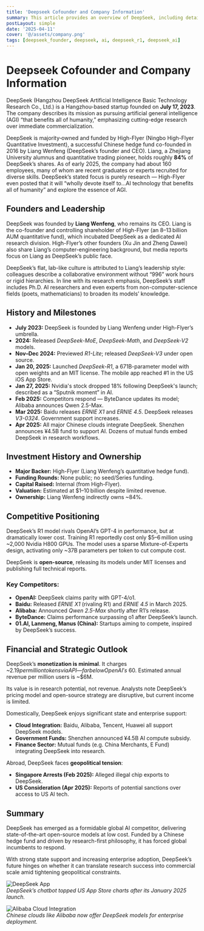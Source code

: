 ```yaml
---
title: 'Deepseek Cofounder and Company Information'
summary: This article provides an overview of DeepSeek, including details about its co-founder, company background, and funding history.
postLayout: simple
date: '2025-04-11'
cover: '@/assets/company.png'
tags: [deepseek_founder, deepseek, ai, deepseek_r1, deepseek_ai]
---
```


# Deepseek Cofounder and Company Information

DeepSeek (Hangzhou DeepSeek Artificial Intelligence Basic Technology Research Co., Ltd.) is a 
Hangzhou-based startup founded on **July 17, 2023**. The company describes its mission as 
pursuing artificial general intelligence (AGI) “that benefits all of humanity,” emphasizing 
cutting-edge research over immediate commercialization.


DeepSeek is majority‐owned and funded by High-Flyer (Ningbo High-Flyer Quantitative Investment), 
a successful Chinese hedge fund co-founded in 2016 by Liang Wenfeng (DeepSeek’s founder and CEO). Liang, 
a Zhejiang University alumnus and quantitative trading pioneer, 
holds roughly **84%** of DeepSeek’s shares. As of early 2025, the company had about 160 employees, 
many of whom are recent graduates or experts recruited for diverse skills. 
DeepSeek’s stated focus is purely research — High-Flyer even posted that it will 
“wholly devote itself to…AI technology that benefits all of humanity” and explore the essence of AGI.

## Founders and Leadership

DeepSeek was founded by **Liang Wenfeng**, who remains its CEO. Liang is the co-founder and controlling 
shareholder of High-Flyer (an $8–$13 billion AUM quantitative fund), which incubated DeepSeek as 
a dedicated AI research division. High-Flyer’s other founders (Xu Jin and Zheng Dawei) also share Liang’s 
computer-engineering background, but media reports focus on Liang as DeepSeek’s public face.

DeepSeek’s flat, lab-like culture is attributed to Liang’s leadership style: colleagues describe a collaborative environment without “996” work hours or rigid hierarchies. In line with its research emphasis, DeepSeek’s staff includes Ph.D. AI researchers and even experts from non-computer-science fields (poets, mathematicians) to broaden its models’ knowledge.

## History and Milestones

- **July 2023:** DeepSeek is founded by Liang Wenfeng under High-Flyer’s umbrella.
- **2024:** Released *DeepSeek-MoE*, *DeepSeek-Math*, and *DeepSeek-V2* models.
- **Nov–Dec 2024:** Previewed *R1-Lite*; released *DeepSeek-V3* under open source.
- **Jan 20, 2025:** Launched *DeepSeek-R1*, a 671B-parameter model with open weights and an MIT license. The mobile app reached #1 in the US iOS App Store.
- **Jan 27, 2025:** Nvidia's stock dropped 18% following DeepSeek's launch; described as a “Sputnik moment” in AI.
- **Feb 2025:** Competitors respond — ByteDance updates its model; Alibaba announces Qwen 2.5-Max.
- **Mar 2025:** Baidu releases *ERNIE X1* and *ERNIE 4.5*. DeepSeek releases *V3-0324*. Government support increases.
- **Apr 2025:** All major Chinese clouds integrate DeepSeek. Shenzhen announces ¥4.5B fund to support AI. Dozens of mutual funds embed DeepSeek in research workflows.

## Investment History and Ownership

- **Major Backer:** High-Flyer (Liang Wenfeng’s quantitative hedge fund).
- **Funding Rounds:** None public; no seed/Series funding.
- **Capital Raised:** Internal (from High-Flyer).
- **Valuation:** Estimated at $1–10 billion despite limited revenue.
- **Ownership:** Liang Wenfeng indirectly owns ~84%.

## Competitive Positioning

DeepSeek’s R1 model rivals OpenAI’s GPT-4 in performance, but at dramatically lower cost. Training R1 reportedly cost only $5–6 million using ~2,000 Nvidia H800 GPUs. The model uses a sparse Mixture-of-Experts design, activating only ~37B parameters per token to cut compute cost.

DeepSeek is **open-source**, releasing its models under MIT licenses and publishing full technical reports.

### Key Competitors:

- **OpenAI:** DeepSeek claims parity with GPT-4/o1.
- **Baidu:** Released *ERNIE X1* (rivaling R1) and *ERNIE 4.5* in March 2025.
- **Alibaba:** Announced *Qwen 2.5-Max* shortly after R1’s release.
- **ByteDance:** Claims performance surpassing o1 after DeepSeek’s launch.
- **01.AI, Lanmeng, Manus (China):** Startups aiming to compete, inspired by DeepSeek’s success.

## Financial and Strategic Outlook

DeepSeek’s **monetization is minimal**. It charges ~$2.19 per million tokens via API — far below OpenAI’s ~$60. Estimated annual revenue per million users is ~$6M.

Its value is in research potential, not revenue. Analysts note DeepSeek’s pricing model and open-source strategy are disruptive, but current income is limited.

Domestically, DeepSeek enjoys significant state and enterprise support:

- **Cloud Integration:** Baidu, Alibaba, Tencent, Huawei all support DeepSeek models.
- **Government Funds:** Shenzhen announced ¥4.5B AI compute subsidy.
- **Finance Sector:** Mutual funds (e.g. China Merchants, E Fund) integrating DeepSeek into research.

Abroad, DeepSeek faces **geopolitical tension**:

- **Singapore Arrests (Feb 2025):** Alleged illegal chip exports to DeepSeek.
- **US Consideration (Apr 2025):** Reports of potential sanctions over access to US AI tech.

## Summary

DeepSeek has emerged as a formidable global AI competitor, delivering state-of-the-art open-source models at low cost. Funded by a Chinese hedge fund and driven by research-first philosophy, it has forced global incumbents to respond.

With strong state support and increasing enterprise adoption, DeepSeek’s future hinges on whether it can translate research success into commercial scale amid tightening geopolitical constraints.

![DeepSeek App](https://example.com/deepseek-app-icon.jpg)  
*DeepSeek’s chatbot topped US App Store charts after its January 2025 launch.*

![Alibaba Cloud Integration](https://example.com/alibaba-cloud-deepseek.jpg)  
*Chinese clouds like Alibaba now offer DeepSeek models for enterprise deployment.*
